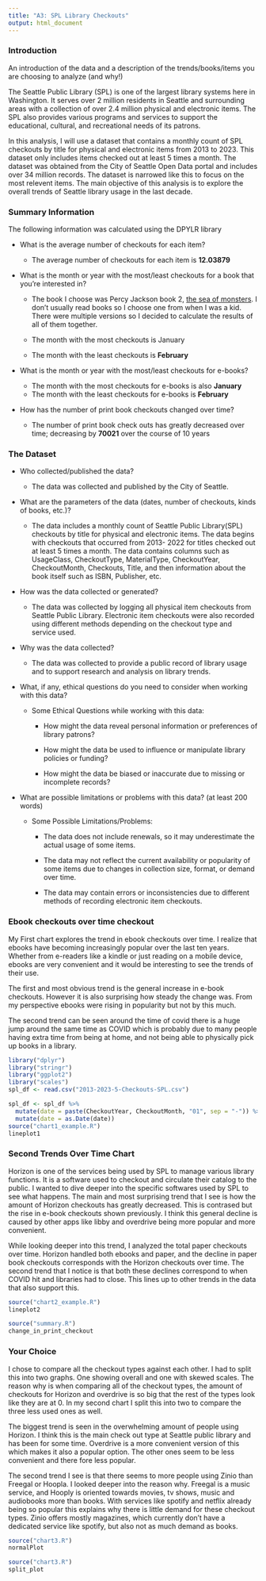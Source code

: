```yaml
---
title: "A3: SPL Library Checkouts"
output: html_document
---
```


### Introduction

An introduction of the data and a description of the trends/books/items you are choosing to analyze (and why!)

The Seattle Public Library (SPL) is one of the largest library systems here in Washington. It serves over 2 million residents in Seattle and surrounding areas with a collection of over 2.4 million physical and electronic items. The SPL also provides various programs and services to support the educational, cultural, and recreational needs of its patrons.

In this analysis, I will use a dataset that contains a monthly count of SPL checkouts by title for physical and electronic items from 2013 to 2023. This dataset only includes items checked out at least 5 times a month. The dataset was obtained from the City of Seattle Open Data portal and includes over 34 million records. The dataset is narrowed like this to focus on the most relevent items. The main objective of this analysis is to explore the overall trends of Seattle library usage in the last decade.

### Summary Information

The following information was calculated using the DPYLR library

-   What is the average number of checkouts for each item?

    -   The average number of checkouts for each item is **12.03879**

-   What is the month or year with the most/least checkouts for a book that you're interested in?

    -   The book I choose was Percy Jackson book 2, [the sea of monsters]{.underline}. I don't usually read books so I choose one from when I was a kid. There were multiple versions so I decided to calculate the results of all of them together.

    -   The month with the most checkouts is January

    -   The month with the least checkouts is **February**

-   What is the month or year with the most/least checkouts for e-books?

    -   The month with the most checkouts for e-books is also **January**
    -   The month with the least checkouts for e-books is **February**

-   How has the number of print book checkouts changed over time?

    -   The number of print book check outs has greatly decreased over time; decreasing by **70021** over the course of 10 years

### The Dataset

-   Who collected/published the data?

    -   The data was collected and published by the City of Seattle.

-   What are the parameters of the data (dates, number of checkouts, kinds of books, etc.)?

    -   The data includes a monthly count of Seattle Public Library(SPL) checkouts by title for physical and electronic items. The data begins with checkouts that occurred from 2013- 2022 for titles checked out at least 5 times a month. The data contains columns such as UsageClass, CheckoutType, MaterialType, CheckoutYear, CheckoutMonth, Checkouts, Title, and then information about the book itself such as ISBN, Publisher, etc.

-   How was the data collected or generated?

    -   The data was collected by logging all physical item checkouts from Seattle Public Library. Electronic item checkouts were also recorded using different methods depending on the checkout type and service used.

-   Why was the data collected?

    -   The data was collected to provide a public record of library usage and to support research and analysis on library trends.

-   What, if any, ethical questions do you need to consider when working with this data?

    -   Some Ethical Questions while working with this data:

        -   How might the data reveal personal information or preferences of library patrons?

        -   How might the data be used to influence or manipulate library policies or funding?

        -   How might the data be biased or inaccurate due to missing or incomplete records?

-   What are possible limitations or problems with this data? (at least 200 words)

    -   Some Possible Limitations/Problems:

        -   The data does not include renewals, so it may underestimate the actual usage of some items.

        -   The data may not reflect the current availability or popularity of some items due to changes in collection size, format, or demand over time.

        -   The data may contain errors or inconsistencies due to different methods of recording electronic item checkouts.

### Ebook checkouts over time checkout

My First chart explores the trend in ebook checkouts over time. I realize that ebooks have becoming increasingly popular over the last ten years. Whether from e-readers like a kindle or just reading on a mobile device, ebooks are very convenient and it would be interesting to see the trends of their use.

The first and most obvious trend is the general increase in e-book checkouts. However it is also surprising how steady the change was. From my perspective ebooks were rising in popularity but not by this much.

The second trend can be seen around the time of covid there is a huge jump around the same time as COVID which is probably due to many people having extra time from being at home, and not being able to physically pick up books in a library.

```r

library("dplyr")
library("stringr")
library("ggplot2")
library("scales")
spl_df <- read.csv("2013-2023-5-Checkouts-SPL.csv")

spl_df <- spl_df %>%
  mutate(date = paste(CheckoutYear, CheckoutMonth, "01", sep = "-")) %>%
  mutate(date = as.Date(date))
source("chart1_example.R")
lineplot1
```

### Second Trends Over Time Chart

Horizon is one of the services being used by SPL to manage various library functions. It is a software used to checkout and circulate their catalog to the public. I wanted to dive deeper into the specific softwares used by SPL to see what happens. The main and most surprising trend that I see is how the amount of Horizon checkouts has greatly decreased. This is contrased but the rise in e-book checkouts shown previously. I think this general decline is caused by other apps like libby and overdrive being more popular and more convenient.

While looking deeper into this trend, I analyzed the total paper checkouts over time. Horizon handled both ebooks and paper, and the decline in paper book checkouts corresponds with the Horizon checkouts over time. The second trend that I notice is that both these declines correspond to when COVID hit and libraries had to close. This lines up to other trends in the data that also support this.

```r
source("chart2_example.R")
lineplot2
```

```r
source("summary.R")
change_in_print_checkout
```

### Your Choice

I chose to compare all the checkout types against each other. I had to split this into two graphs. One showing overall and one with skewed scales. The reason why is when comparing all of the checkout types, the amount of checkouts for Horizon and overdrive is so big that the rest of the types look like they are at 0. In my second chart I split this into two to compare the three less used ones as well.

The biggest trend is seen in the overwhelming amount of people using Horizon. I think this is the main check out type at Seattle public library and has been for some time. Overdrive is a more convenient version of this which makes it also a popular option. The other ones seem to be less convenient and there fore less popular.

The second trend I see is that there seems to more people using Zinio than Freegal or Hoopla. I looked deeper into the reason why. Freegal is a music service, and Hooply is oriented towards movies, tv shows, music and audiobooks more than books. With services like spotify and netflix already being so popular this explains why there is little demand for these checkout types. Zinio offers mostly magazines, which currently don't have a dedicated service like spotify, but also not as much demand as books.

```r
source("chart3.R")
normalPlot

```

```r
source("chart3.R")
split_plot
```
